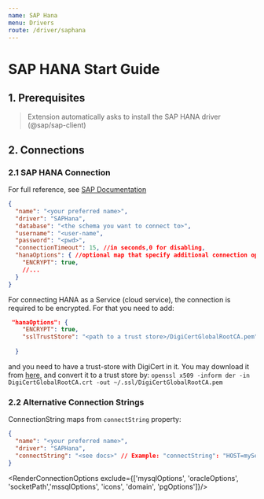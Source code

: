 ```yaml
---
name: SAP Hana
menu: Drivers
route: /driver/saphana
---
```



# SAP HANA Start Guide

## 1. Prerequisites

> Extension automatically asks to install the SAP HANA driver (@sap/sap-client)

## 2. Connections

### 2.1 SAP HANA Connection

For full reference, see [SAP Documentation](https://help.sap.com/viewer/0eec0d68141541d1b07893a39944924e/2.0.02/en-US/4fe9978ebac44f35b9369ef5a4a26f4c.html)

```json
{
  "name": "<your preferred name>",
  "driver": "SAPHana",
  "database": "<the schema you want to connect to>", 
  "username": "<user-name",
  "password": "<pwd>",
  "connectionTimeout": 15, //in seconds,0 for disabling,
  "hanaOptions": { //optional map that specify additional connection options as specified in the link above
    "ENCRYPT": true,
    //...
  }
}
```

For connecting HANA as a Service (cloud service), the connection is required to be encrypted. For that you need to add:
```json
 "hanaOptions": {
    "ENCRYPT": true,
    "sslTrustStore": "<path to a trust store>/DigiCertGlobalRootCA.pem"
 
  }
``` 
and you need to have a trust-store with DigiCert in it. You may download it from [here](https://dl.cacerts.digicert.com/DigiCertGlobalRootCA.crt), and convert it to a trust store by: `openssl x509 -inform der -in DigiCertGlobalRootCA.crt -out ~/.ssl/DigiCertGlobalRootCA.pem`


### 2.2 Alternative Connection Strings

ConnectionString maps from `connectString` property:

```json
{
  "name": "<your preferred name>",
  "driver": "SAPHana",
  "connectString": "<see docs>" // Example: "connectString": "HOST=myServer;PORT=30015;UID=MyUser;PWD=MyPassword"
}
```

<RenderConnectionOptions exclude={['mysqlOptions', 'oracleOptions', 'socketPath','mssqlOptions', 'icons', 'domain', 'pgOptions']}/>
